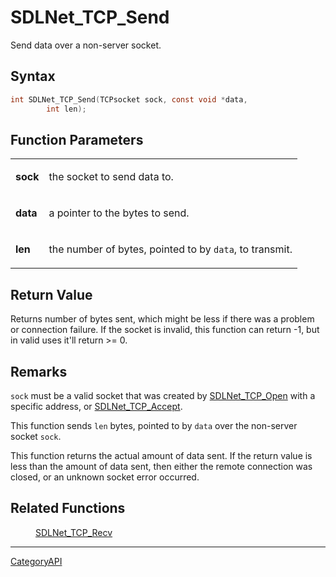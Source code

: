 = SDLNet_TCP_Send =

Send data over a non-server socket.

== Syntax ==

<syntaxhighlight lang='c'>
int SDLNet_TCP_Send(TCPsocket sock, const void *data,
        int len);
</syntaxhighlight>

== Function Parameters ==

{|
|'''sock'''
|the socket to send data to.
|-
|'''data'''
|a pointer to the bytes to send.
|-
|'''len'''
|the number of bytes, pointed to by <code>data</code>, to transmit.
|}

== Return Value ==

Returns number of bytes sent, which might be less if there was a problem or
connection failure. If the socket is invalid, this function can return -1,
but in valid uses it'll return >= 0.

== Remarks ==

<code>sock</code> must be a valid socket that was created by
[[SDLNet_TCP_Open]] with a specific address, or [[SDLNet_TCP_Accept]].

This function sends <code>len</code> bytes, pointed to by <code>data</code>
over the non-server socket <code>sock</code>.

This function returns the actual amount of data sent. If the return value
is less than the amount of data sent, then either the remote connection was
closed, or an unknown socket error occurred.

== Related Functions ==

:[[SDLNet_TCP_Recv]]

----
[[CategoryAPI]]


